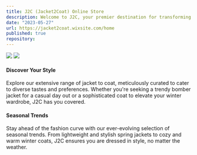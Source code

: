 ```yaml
---
title: J2C (Jacket2Coat) Online Store
description: Welcome to J2C, your premier destination for transforming your outerwear style! Our Wix website is designed to provide you with a seamless and enjoyable shopping experience.
date: "2023-05-27"
url: https://jacket2coat.wixsite.com/home
published: true
repository: 
---
```


[![](https://ahmdanial.online/image/j2c-1.png)](https://jacket2coat.wixsite.com/home)
[![](https://ahmdanial.online/image/j2c-2.png)](https://jacket2coat.wixsite.com/home)

#### Discover Your Style
Explore our extensive range of jacket to coat, meticulously curated to cater to diverse tastes and preferences. 
Whether you're seeking a trendy bomber jacket for a casual day out or a sophisticated coat to elevate your winter wardrobe, J2C has you covered.

#### Seasonal Trends
Stay ahead of the fashion curve with our ever-evolving selection of seasonal trends. 
From lightweight and stylish spring jackets to cozy and warm winter coats, J2C ensures you are dressed in style, no matter the weather.